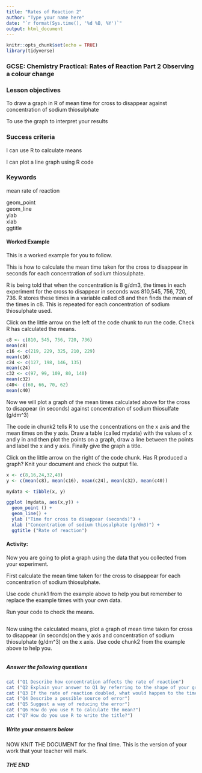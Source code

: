 ```yaml
---
title: "Rates of Reaction 2"
author: "Type your name here"
date: "`r format(Sys.time(), '%d %B, %Y')`"
output: html_document
---
```


```r
knitr::opts_chunk$set(echo = TRUE)
library(tidyverse)
```

### GCSE: Chemistry Practical: Rates of Reaction Part 2 Observing a colour change

### Lesson objectives

To draw a graph in R of mean time for cross to disappear against concentration of sodium thiosulphate

To use the graph to interpret your results

### Success criteria

I can use R to calculate means

I can plot a line graph using R code

### Keywords

mean rate of reaction

geom_point\
geom_line\
ylab\
xlab\
ggtitle

#### Worked Example

This is a worked example for you to follow.

This is how to calculate the mean time taken for the cross to disappear in seconds for each concentration of sodium thiosulphate.

R is being told that when the concentration is 8 g/dm3, the times in each experiment for the cross to disappear in seconds was 810,545, 756, 720, 736.  R stores these times in a variable called c8 and then finds the mean of the times in c8.  This is repeated for each concentration of sodium thiosulphate used.

Click on the little arrow on the left of the code chunk to run the code.  Check R has calculated the means.

```r
c8 <- c(810, 545, 756, 720, 736)
mean(c8)
c16 <- c(219, 229, 325, 210, 229)
mean(c16)
c24 <- c(127, 198, 146, 135)
mean(c24)
c32 <- c(97, 99, 109, 80, 140)
mean(c32)
c40<- c(60, 66, 70, 62)
mean(c40)
```

Now we will plot a graph of the mean times calculated above for the cross to disappear (in seconds) against concentration of sodium thiosulfate (g/dm\^3)

The code in chunk2 tells R to use the concentrations on the x axis and the mean times on the y axis.  Draw a table (called mydata) with the values of x and y in and then plot the points on a graph, draw a line between the points and label the x and y axis.  Finally give the graph a title.

Click on the little arrow on the right of the code chunk.  Has R produced a graph?  Knit your document and check the output file.

```r
x <- c(8,16,24,32,40)
y <- c(mean(c8), mean(c16), mean(c24), mean(c32), mean(c40))

mydata <- tibble(x, y)

ggplot (mydata, aes(x,y)) +
  geom_point () +
  geom_line() +
  ylab ("Time for cross to disappear (seconds)") +
  xlab ("Concentration of sodium thiosulphate (g/dm3)") +
  ggtitle ("Rate of reaction")
```

#### Activity:

Now you are going to plot a graph using the data that you collected from your experiment. 

First calculate the mean time taken for the cross to disappear for each concentration of sodium thiosulphate.

Use code chunk1 from the example above to help you but remember to replace the example times with your own data.

Run your code to check the means.

```r

```

Now using the calculated means, plot a graph of mean time taken for cross to disappear (in seconds)on the y axis and concentration of sodium thiosulphate (g/dm\^3) on the x axis. Use code chunk2 from the example above to help you.

```r

```

##### Answer the following questions

```r
cat ("Q1 Describe how concentration affects the rate of reaction")
cat ("Q2 Explain your answer to Q1 by referring to the shape of your graph")
cat ("Q3 If the rate of reaction doubled, what would happen to the time taken for the cross to disappear")
cat ("Q4 Describe a possible source of error")
cat ("Q5 Suggest a way of reducing the error")
cat ("Q6 How do you use R to calculate the mean?")
cat ("Q7 How do you use R to write the title?")
```

##### Write your answers below








NOW KNIT THE DOCUMENT for the final time.  This is the version of your work that your teacher will mark.

##### THE END                           
